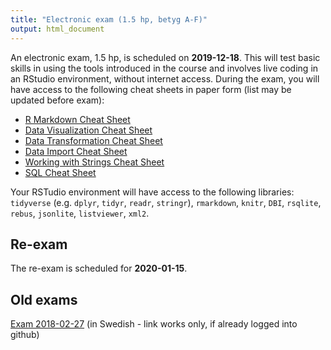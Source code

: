 ```yaml
---
title: "Electronic exam (1.5 hp, betyg A-F)"
output: html_document
---
```


An electronic exam,  1.5 hp, is scheduled on  **2019-12-18**. This will test basic skills in using the tools introduced in the course and involves live coding in an RStudio environment, without internet access. During the exam, you will have access to the following cheat sheets in paper form (list may be updated before exam):


* [R Markdown Cheat Sheet](https://github.com/rstudio/cheatsheets/raw/master/rmarkdown-2.0.pdf)
* [Data Visualization Cheat Sheet](https://github.com/rstudio/cheatsheets/raw/master/data-visualization-2.1.pdf)
* [Data Transformation Cheat Sheet](https://github.com/rstudio/cheatsheets/raw/master/data-transformation.pdf)
* [Data Import Cheat Sheet](https://github.com/rstudio/cheatsheets/raw/master/data-import.pdf)
* [Working with Strings Cheat Sheet](https://github.com/rstudio/cheatsheets/raw/master/strings.pdf)
* [SQL Cheat Sheet](http://files.zeroturnaround.com/pdf/zt_sql_cheat_sheet.pdf)

Your RSTudio environment will have access to the following libraries:
`tidyverse` (e.g. `dplyr`, `tidyr`, `readr`, `stringr`), `rmarkdown`, `knitr`, `DBI`, `rsqlite`, `rebus`, `jsonlite`, `listviewer`, `xml2`.

## Re-exam

The re-exam is scheduled for **2020-01-15**.

## Old exams

[Exam 2018-02-27](https://github.com/mt5013-ht19/Exam_20180227) (in Swedish - link works only, if already logged into github)